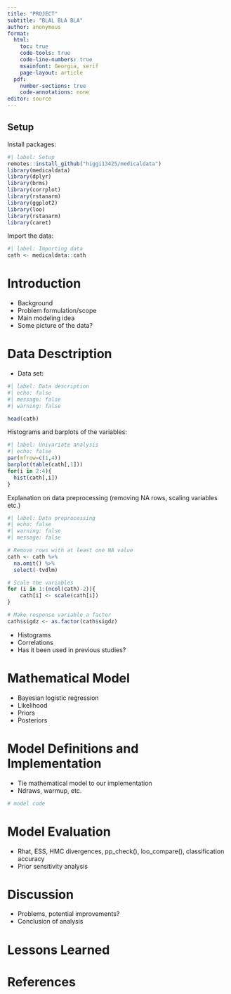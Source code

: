```yaml
---
title: "PROJECT"
subtitle: "BLAL BLA BLA"
author: anonymous
format:
  html:
    toc: true
    code-tools: true
    code-line-numbers: true
    msainfont: Georgia, serif
    page-layout: article
  pdf:  
    number-sections: true
    code-annotations: none
editor: source
---
```


:::: {.content-hidden when-format="pdf"}
::: {.callout-warning collapse=false}
 
## Setup

Install packages:

```r
#| label: Setup
remotes::install_github("higgi13425/medicaldata")
library(medicaldata)
library(dplyr)
library(brms)
library(corrplot)
library(rstanarm)
library(ggplot2)
library(loo)
library(rstanarm)
library(caret)
```

Import the data:

```r
#| label: Importing data
cath <- medicaldata::cath
```

:::
::::


# Introduction 

- Background
- Problem formulation/scope
- Main modeling idea
- Some picture of the data?

# Data Desctription

- Data set:

```r
#| label: Data description
#| echo: false
#| message: false
#| warning: false

head(cath)
```

Histograms and barplots of the variables:

```r
#| label: Univariate analysis
#| echo: false
par(mfrow=c(1,4))
barplot(table(cath[,1]))
for(i in 2:4){
  hist(cath[,i])
}
```

Explanation on data preprocessing (removing NA rows, scaling variables etc.)

```r
#| label: Data preprocessing
#| echo: false
#| warning: false
#| message: false

# Remove rows with at least one NA value
cath <- cath %>%
  na.omit() %>%
  select(-tvdlm)

# Scale the variables
for (i in 1:(ncol(cath)-2)){
    cath[i] <- scale(cath[i])
}

# Make response variable a factor
cath$sigdz <- as.factor(cath$sigdz)


```

- Histograms
- Correlations
- Has it been used in previous studies?


# Mathematical Model

- Bayesian logistic regression
- Likelihood
- Priors
- Posteriors


# Model Definitions and Implementation

- Tie mathematical model to our implementation
- Ndraws, warmup, etc.
```r
# model code
```


# Model Evaluation
- Rhat, ESS, HMC divergences, pp_check(), loo_compare(), classification accuracy
- Prior sensitivity analysis


# Discussion
- Problems, potential improvements?
- Conclusion of analysis

# Lessons Learned


# References

